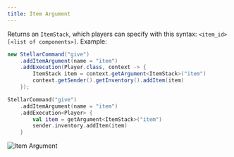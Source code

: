 ```yaml
---
title: Item Argument
---
```


Returns an `ItemStack`, which players can specify with this syntax: `<item_id>[<list of components>]`. Example:

```java tab="Java"
new StellarCommand("give")
    .addItemArgument(name = "item")
    .addExecution(Player.class, context -> {
        ItemStack item = context.getArgument<ItemStack>("item")
        context.getSender().getInventory().addItem(item)
    });
```
```kotlin tab="Kotlin"
StellarCommand("give")
    .addItemArgument(name = "item")
    .addExecution<Player> {
        val item = getArgument<ItemStack>("item")
        sender.inventory.addItem(item)
    }
```

[//]: # (<ArgumentParser placeholder="minecraft:diamond_sword[damage=2000]" regex="^&#40;[a-zA-Z_]+:&#41;?[a-zA-Z_]+&#40;\[&#40;[a-zA-Z_]+=[a-zA-Z0-9_!#]+&#41;?&#40;,[a-zA-Z_]+=[a-zA-Z0-9_!#]+&#41;?\]&#41;*$" />)

![Item Argument](https://cdn.undefinedcreations.com/stellar/gifs/items/item.gif)